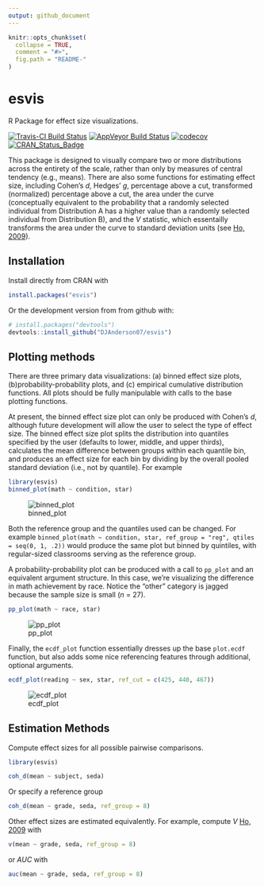 ```yaml
---
output: github_document
---
```


<!-- README.md is generated from README.Rmd. Please edit that file -->

```r
knitr::opts_chunk$set(
  collapse = TRUE,
  comment = "#>",
  fig.path = "README-"
)
```

# esvis

R Package for effect size visualizations.

[![Travis-CI Build Status](https://travis-ci.org/DJAnderson07/esvis.svg?branch=master)](https://travis-ci.org/DJAnderson07/esvis) 
[![AppVeyor Build Status](https://ci.appveyor.com/api/projects/status/github/DJAnderson07/esvis?branch=master&svg=true)](https://ci.appveyor.com/project/DJAnderson07/esvis) 
[![codecov](https://codecov.io/gh/DJAnderson07/esvis/branch/master/graph/badge.svg)](https://codecov.io/gh/DJAnderson07/esvis)
[![CRAN_Status_Badge](http://www.r-pkg.org/badges/version/esvis)](https://cran.r-project.org/package=esvis)

This package is designed to visually compare two or more distributions across the entirety of the scale, rather than only by measures of central tendency (e.g., means). There are also some functions for estimating effect size, including Cohen's *d*, Hedges' *g*, percentage above a cut, transformed (normalized) percentage above a cut, the area under the curve (conceptually equivalent to the probability that a randomly selected individual from Distribution A has a higher value than a randomly selected individual from Distribution B), and the *V* statistic, which essentailly transforms the area under the curve to standard deviation units (see [Ho, 2009](https://www.jstor.org/stable/40263526?seq=1#page_scan_tab_contents)).

## Installation

Install directly from CRAN with

```r
install.packages("esvis")
```

Or the development version from from github with:

```r
# install.packages("devtools")
devtools::install_github("DJAnderson07/esvis")
```

## Plotting methods

There are three primary data visualizations: (a) binned effect size plots, (b)probability-probability plots, and (c) empirical cumulative distribution functions. All plots should be fully manipulable with calls to the base plotting functions.

At present, the binned effect size plot can only be produced with Cohen's *d*, although future development will allow the user to select the type of effect size. The binned effect size plot splits the distribution into quantiles specified by the user (defaults to lower, middle, and upper thirds), calculates the mean difference between groups within each quantile bin, and produces an effect size for each bin by dividing by the overall pooled standard deviation (i.e., not by quantile). For example


```r
library(esvis)
binned_plot(math ~ condition, star)
```
![binned_plot](inst/image/README-binned_plot-1.png)

Both the reference group and the quantiles used can be changed. For example `binned_plot(math ~ condition, star, ref_group = "reg", qtiles = seq(0, 1, .2))` would produce the same plot but binned by quintiles, with regular-sized classrooms serving as the reference group. 

A probability-probability plot can be produced with a call to `pp_plot` and an equivalent argument structure. In this case, we're visualizing the difference in math achievement by race. Notice the "other" category is jagged because the sample size is small (*n* = 27).

```r
pp_plot(math ~ race, star)
```
![pp_plot](inst/image/README-pp_plot-1.png)

Finally, the `ecdf_plot` function essentially dresses up the base `plot.ecdf` function, but also adds some nice referencing features through additional, optional arguments.

```r
ecdf_plot(reading ~ sex, star, ref_cut = c(425, 440, 467))
```

![ecdf_plot](inst/image/README-ecdf_plot-1.png)

## Estimation Methods

Compute effect sizes for all possible pairwise comparisons.

```r
library(esvis)
```

```r
coh_d(mean ~ subject, seda)
```

Or specify a reference group


```r
coh_d(mean ~ grade, seda, ref_group = 8)
```

Other effect sizes are estimated equivalently. For example, compute *V* [Ho, 2009](https://www.jstor.org/stable/40263526?seq=1#page_scan_tab_contents) with

```r
v(mean ~ grade, seda, ref_group = 8)
```

or *AUC* with

```r
auc(mean ~ grade, seda, ref_group = 8)
```
